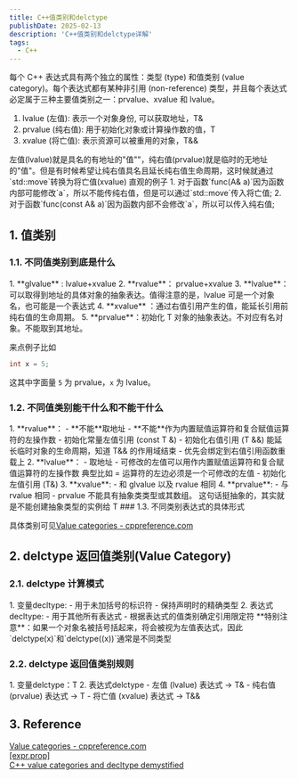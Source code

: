 ```yaml
---
title: C++值类别和delctype
publishDate: 2025-02-13
description: 'C++值类别和delctype详解'
tags:
  - C++
---
```


每个 C++ 表达式具有两个独立的属性：类型 (type) 和值类别 (value category)。每个表达式都有某种非引用 (non-reference) 类型，并且每个表达式必定属于三种主要值类别之一：prvalue、xvalue 和 lvalue。
<Steps>
1. lvalue (左值): 表示一个对象身份, 可以获取地址，T&
2. prvalue (纯右值): 用于初始化对象或计算操作数的值，T
3. xvalue (将亡值): 表示资源可以被重用的对象，T&&
</Steps>


<Aside type='tip' title='以下是个人的理解'>  
左值(lvalue)就是具名的有地址的"值""，纯右值(prvalue)就是临时的无地址的"值"。但是有时候希望让纯右值具名且延长纯右值生命周期，这时候就通过`std::move`转换为将亡值(xvalue)  
直观的例子
1. 对于函数`func(A& a)`因为函数内部可能修改`a`，所以不能传纯右值，但是可以通过`std::move`传入将亡值;
2. 对于函数`func(const A& a)`因为函数内部不会修改`a`，所以可以传入纯右值;
</Aside>

## 1. 值类别

### 1.1. 不同值类别到底是什么
<Steps>
1. **glvalue** : lvalue+xvalue
2. **rvalue**： prvalue+xvalue  
3. **lvalue**：可以取得到地址的具体对象的抽象表达。值得注意的是，lvalue 可是一个对象名，也可能是一个表达式
4. **xvalue** ：通过右值引用产生的值，能延长引用前纯右值的生命周期。
5. **prvalue**：初始化 T 对象的抽象表达。不对应有名对象。不能取到其地址。
</Steps>

来点例子比如
```cpp
int x = 5;
```
这其中字面量 `5` 为 prvalue，`x` 为 lvalue。

### 1.2. 不同值类别能干什么和不能干什么
<Steps>
1. **rvalue**：
	- **不能**取地址
	- **不能**作为内置赋值运算符和复合赋值运算符的左操作数
	- 初始化常量左值引用 (const T &)
	- 初始化右值引用 (T &&)  
		能延长临时对象的生命周期，知道 T&& 的作用域结束  
	- 优先会绑定到右值引用函数重载上  
2. **lvalue**：
	- 取地址
	- 可修改的左值可以用作内置赋值运算符和复合赋值运算符的左操作数  
		典型比如 = 运算符的左边必须是一个可修改的左值
	- 初始化左值引用 (T&)  
3. **xvalue**:
	- 和 glvalue 以及 rvalue 相同  
4. **prvalue**:
	- 与 rvalue 相同
	- prvalue 不能具有抽象类类型或其数组。  
		这句话挺抽象的，其实就是不能创建抽象类型的实例给 T
</Steps>
### 1.3. 不同类别表达式的具体形式

具体类别可见[Value categories - cppreference.com](https://en.cppreference.com/w/cpp/language/value_category#xvalue)

## 2. delctype 返回值类别(Value Category)

### 2.1. delctype 计算模式
<Steps>
1. 变量decltype:
	- 用于未加括号的标识符
	- 保持声明时的精确类型
2. 表达式decltype:
	- 用于其他所有表达式
	- 根据表达式的值类别确定引用限定符  
</Steps>
**特别注意**：如果一个对象名被括号括起来，将会被视为左值表达式，因此`delctype(x)`和`delctype((x))`通常是不同类型

### 2.2. delctype 返回值类别规则
<Steps>
1. 变量delctype：T
2. 表达式delctype
	- 左值 (lvalue) 表达式 → T&
	- 纯右值 (prvalue) 表达式 → T
	- 将亡值 (xvalue) 表达式 → T&&
</Steps>

## 3. Reference

[Value categories - cppreference.com](https://en.cppreference.com/w/cpp/language/value_category#xvalue)  
[\[expr.prop\]](https://timsong-cpp.github.io/cppwp/n4861/expr.prop#fig:basic.lval)  
[C++ value categories and decltype demystified](https://www.scs.stanford.edu/~dm/blog/decltype.html)
